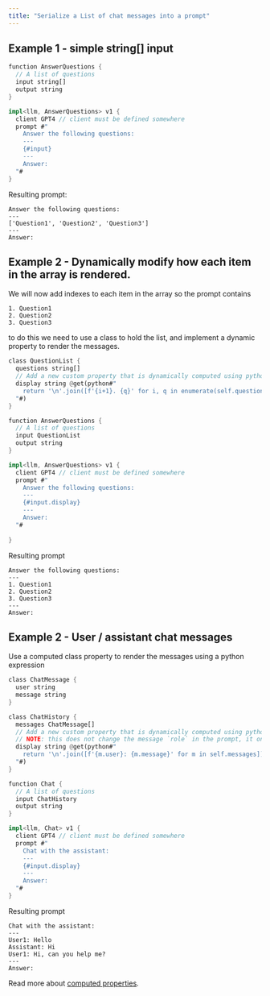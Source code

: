 ```yaml
---
title: "Serialize a List of chat messages into a prompt"
---
```


## Example 1 - simple string[] input

```rust
function AnswerQuestions {
  // A list of questions
  input string[]
  output string
}

impl<llm, AnswerQuestions> v1 {
  client GPT4 // client must be defined somewhere
  prompt #"
    Answer the following questions:
    ---
    {#input}
    ---
    Answer:
  "#
}
```
Resulting prompt:
```
Answer the following questions:
---
['Question1', 'Question2', 'Question3']
---
Answer:
```

## Example 2 - Dynamically modify how each item in the array is rendered.
We will now add indexes to each item in the array so the prompt contains
```
1. Question1
2. Question2
3. Question3
```

to do this we need to use a class to hold the list, and implement a dynamic property to render the messages.

```rust
class QuestionList {
  questions string[]
  // Add a new custom property that is dynamically computed using python
  display string @get(python#"
    return '\n'.join([f'{i+1}. {q}' for i, q in enumerate(self.questions)])
  "#)
}

function AnswerQuestions {
  // A list of questions
  input QuestionList
  output string
}

impl<llm, AnswerQuestions> v1 {
  client GPT4 // client must be defined somewhere
  prompt #"
    Answer the following questions:
    ---
    {#input.display}
    ---
    Answer:
  "#
  
}

```
Resulting prompt
```
Answer the following questions:
---
1. Question1
2. Question2
3. Question3
---
Answer:
```

## Example 2 - User / assistant chat messages
Use a computed class property to render the messages using a python expression

```rust
class ChatMessage {
  user string
  message string
}

class ChatHistory {
  messages ChatMessage[]
  // Add a new custom property that is dynamically computed using python
  // NOTE: this does not change the message `role` in the prompt, it only prefixes each message with the word `User` or `Assistant`
  display string @get(python#"
    return '\n'.join([f'{m.user}: {m.message}' for m in self.messages])
  "#)
}

function Chat {
  // A list of questions
  input ChatHistory
  output string
}

impl<llm, Chat> v1 {
  client GPT4 // client must be defined somewhere
  prompt #"
    Chat with the assistant:
    ---
    {#input.display}
    ---
    Answer:
  "#
}
```
Resulting prompt
```
Chat with the assistant:
---
User1: Hello
Assistant: Hi
User1: Hi, can you help me?
---
Answer:
```

Read more about [computed properties](/v3/syntax/class#computed-properties).

